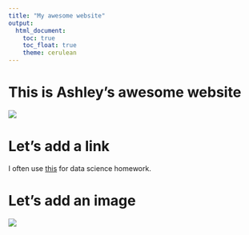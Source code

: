 ```yaml
---
title: "My awesome website"
output: 
  html_document:
    toc: true
    toc_float: true
    theme: cerulean
---
```


# This is Ashley's awesome website

![](https://media.giphy.com/media/drXGoW1iudhKw/giphy.gif)

# Let's add a link
I often use [this](google.com) for data science homework.

# Let's add an image
![](images/mountains1.jpg)

